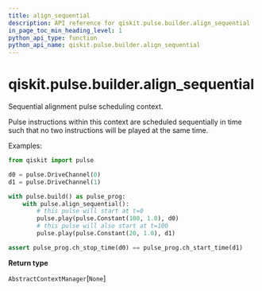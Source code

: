```yaml
---
title: align_sequential
description: API reference for qiskit.pulse.builder.align_sequential
in_page_toc_min_heading_level: 1
python_api_type: function
python_api_name: qiskit.pulse.builder.align_sequential
---
```


<span id="qiskit-pulse-builder-align-sequential" />

# qiskit.pulse.builder.align\_sequential

<Function id="qiskit.pulse.builder.align_sequential" name="align_sequential" isDedicatedPage={true} github="https://github.com/qiskit/qiskit/tree/stable/0.16/qiskit/pulse/builder.py" signature="align_sequential()">
  Sequential alignment pulse scheduling context.

  Pulse instructions within this context are scheduled sequentially in time such that no two instructions will be played at the same time.

  Examples:

  ```python
  from qiskit import pulse

  d0 = pulse.DriveChannel(0)
  d1 = pulse.DriveChannel(1)

  with pulse.build() as pulse_prog:
      with pulse.align_sequential():
          # this pulse will start at t=0
          pulse.play(pulse.Constant(100, 1.0), d0)
          # this pulse will also start at t=100
          pulse.play(pulse.Constant(20, 1.0), d1)

  assert pulse_prog.ch_stop_time(d0) == pulse_prog.ch_start_time(d1)
  ```

  **Return type**

  `AbstractContextManager`\[`None`]
</Function>

